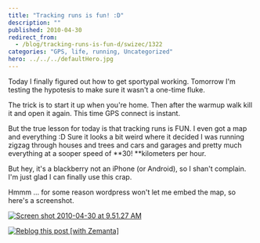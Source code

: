 ```yaml
---
title: "Tracking runs is fun! :D"
description: ""
published: 2010-04-30
redirect_from:
  - /blog/tracking-runs-is-fun-d/swizec/1322
categories: "GPS, life, running, Uncategorized"
hero: ../../../defaultHero.jpg
---
```


Today I finally figured out how to get sportypal working. Tomorrow I'm testing the hypotesis to make sure it wasn't a one-time fluke.

The trick is to start it up when you're home. Then after the warmup walk kill it and open it again. This time GPS connect is instant.

But the true lesson for today is that tracking runs is FUN. I even got a map and everything :D Sure it looks a bit weird where it decided I was running zigzag through houses and trees and cars and garages and pretty much everything at a sooper speed of **30! **kilometers per hour.

But hey, it's a blackberry not an iPhone (or Android), so I shan't complain. I'm just glad I can finally use this crap.

Hmmm ... for some reason wordpress won't let me embed the map, so here's a screenshot.

[![](https://swizec.com/blog/wp-content/uploads/2010/04/Screen-shot-2010-04-30-at-9.51.27-AM.png "Screen shot 2010-04-30 at 9.51.27 AM")](http://swizec.com/blog/wp-content/uploads/2010/04/Screen-shot-2010-04-30-at-9.51.27-AM.png)

[![Reblog this post [with Zemanta]](https://img.zemanta.com/reblog_e.png?x-id=7512ac06-9c72-4184-92e8-eafed79ca5bd)](http://reblog.zemanta.com/zemified/7512ac06-9c72-4184-92e8-eafed79ca5bd/ "Reblog this post [with Zemanta]")

